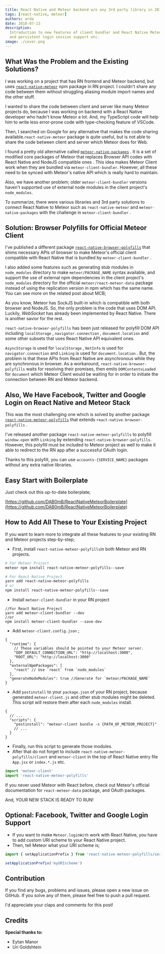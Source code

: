 ```yaml
---
title: React Native and Meteor backend w/o any 3rd party library in 2018
tags: [react-native, meteor]
authors: arda
date: 2018-07-13
description:
  Introduction to new features of client bundler and React Native Meteor Polyfills including OAuth
  and persistent login session support etc.
image: ./cover.png
---
```


## What Was the Problem and the Existing Solutions?

I was working on a project that has RN frontend and Meteor backend, but uses
[`react-native-meteor`](https://github.com/inProgress-team/react-native-meteor) npm package in RN
project. I couldn't share any code between them without struggling aliasing module import names and
the other stuff.

I wanted to share the code between client and server like many Meteor projects do, because I was
working on backend with a React Native developer who hadn't know Meteor a lot. And, my TypeScript
code will help him to write less error-prone code with type-checking feature of VSCode.

Then, I searched on Google for any alternative that makes the code sharing
available.`react-native-meteor` package is quite useful, but is not able to share the code between
client and server which Meteor does for Web.

I found a pretty old alternative called
[`meteor-native-packages`](https://github.com/Urigo/meteor-native-packages) . It is a set of
modified core packages of Meteor that replaces Browser API codes with React Native and NodeJS
compatible ones . This idea makes Meteor Client work when they are bundled via
`meteor-client-bundler`. However, all these need to be synced with Meteor's native API which is
really hard to maintain.

Also, we have another problem; older `meteor-client-bundler` versions haven't supported use of
external node modules in the client project's `node_modules`.

To summarize, there were various libraries and 3rd party solutions to connect React Native to Meteor
such as `react-native-meteor` and `meteor-native-packages` with the challenge in
`meteor-client-bundler` .

## Solution: Browser Polyfills for Official Meteor Client

I've published a different package
[`react-native-browser-polyfills`](https://github.com/ardatan/react-native-browser-polyfills) that
shims necessary APIs of browser to make Meteor's official client compatible with React Native that
is bundled by `meteor-client-bundler` .

I also added some features such as generating stub modules in `node_modules` directory to make
`meteor/PACKAGE_NAME` syntax available, and support the use of external npm dependencies in the
client project's `node_modules` directory for the official `meteor/react-meteor-data` package
instead of using the replication version in npm which has the same name. You can see more on the
related post about MCB;

<LinkPreview link="/blog/whats-new-on-meteor-client-bundler" />

As you know, Meteor has SockJS built-in which is compatible with both browser and NodeJS. So, the
only problem is the code that uses DOM API. Luckily, _WebSocket_ has already been implemented by
React Native. There is another savior for the rest.

`react-native-browser-polyfills` has been just released for polyfill DOM API including
`localStorage` , `navigator.connection` , `document.location` and some other subsets that uses React
Native API equivalent ones.

`AsyncStorage` is used for `localStorage` , `NetInfo` is used for `navigator.connection` and
`Linking` is used for `document.location` . But, the problem is that these APIs from React Native
are asynchronous while they are synchronous in browser. As a workaround,
`react-native-browser-polyfills` waits for resolving their promises, then emits `DOMContentsLoaded`
for `document` which Meteor Client would be waiting for in order to initiate the connection between
RN and Meteor backend.

## Also, We Have Facebook, Twitter and Google Login on React Native and Meteor Stack

This was the most challenging one which is solved by another package
[`react-native-meteor-polyfills`](https://github.com/ardatan/react-native-meteor-polyfills) that
extends `react-native-browser-polyfills` .

I've released another package `react-native-meteor-polyfills` to polyfill `window.open` with
`Linking` by extending `react-native-browser-polyfills`. However, this polyfill must be included to
Meteor project as well to make it able to redirect to the RN app after a successful OAuth login.

Thanks to this polyfill, you can use `accounts-{SERVICE_NAME}` packages without any extra native
libraries.

## Easy Start with Boilerplate

Just check out this up-to-date boilerplate;

[https://github.com/DAB0mB/ReactNativeMeteorBoilerplate](https://github.com/DAB0mB/ReactNativeMeteorBoilerplate)

## How to Add All These to Your Existing Project

If you want to learn more to integrate all these features to your existing RN and Meteor projects
step-by-step;

- First, install `react-native-meteor-polyfills`in both Meteor and RN projects.

```bash
# For Meteor Project
meteor npm install react-native-meteor-polyfills--save
```

```bash
# For React Native Project
yarn add react-native-meteor-polyfills
# or
npm install react-native-meteor-polyfills--save
```

- Install `meteor-client-bundler` in your RN project

```
//For React Native Project
yarn add meteor-client-bundler --dev
//or
npm install meteor-client-bundler --save-dev
```

- Add `meteor-client.config.json` ;

```jsonc
{
  "runtime": {
    // These variables should be pointed to your Meteor server.
    "DDP_DEFAULT_CONNECTION_URL": "http://localhost:3000",
    "ROOT_URL": "http://localhost:3000"
  },
  "externalNpmPackages": [
    "react" // Use `react` from `node_modules`
  ],
  "generateNodeModules": true //Generate for `meteor/PACKAGE_NAME`
}
```

- Add `postinstall` to your `package.json` of your RN project, because generated `meteor-client.js`
  and other stub modules might be deleted. This script will restore them after each `node_modules`
  install.

```jsonc
{
  // ...
  "scripts": {
    "postinstall": "meteor-client bundle -s {PATH_OF_METEOR_PROJECT}"
    // ...
  }
}
```

- Finally, run this script to generate those modules.
- After that do not forget to include `react-native-meteor-polyfills/client` and `meteor-client` in
  the top of React Native entry file `App.jsx` or `index.*.js` etc.

```js
import 'meteor-client'
import 'react-native-meteor-polyfills'
```

If you never used Meteor with React before, check out Meteor's official documentation for
`react-meteor-data` package, and OAuth packages.

And, YOUR NEW STACK IS READY TO RUN!

## Optional: Facebook, Twitter and Google Login Support

- If you want to make `Meteor.loginWith` work with React Native, you have to add custom URI scheme
  to your React Native project.
- Then, tell Meteor what your URI scheme is;

```js
import { setApplicationPrefix } from 'react-native-meteor-polyfills/server'

setApplicationPrefix('myURIscheme')
```

## Contribution

If you find any bugs, problems and issues, please open a new issue on GitHub. If you solve any of
them, please feel free to push a pull request.

I'd appreciate your claps and comments for this post!

## Credits

**Special thanks to:**

- Eytan Manor
- Uri Goldshtein

